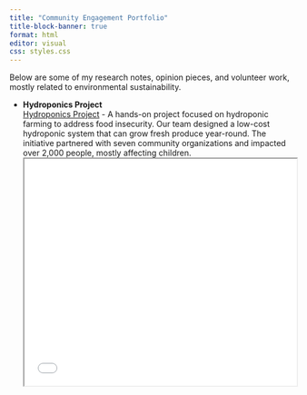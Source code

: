 ```yaml
---
title: "Community Engagement Portfolio"
title-block-banner: true
format: html
editor: visual
css: styles.css
---
```


Below are some of my research notes, opinion pieces, and volunteer work, mostly related to environmental sustainability.

-   **Hydroponics Project**\
    [Hydroponics Project](portfolio_files/hydroponics_project.pdf) - A hands-on project focused on hydroponic farming to address food insecurity. Our team designed a low-cost hydroponic system that can grow fresh produce year-round. The initiative partnered with seven community organizations and impacted over 2,000 people, mostly affecting children. <iframe src="portfolio_files/hydroponics_project.pdf" width="100%" height="400px"></iframe>
